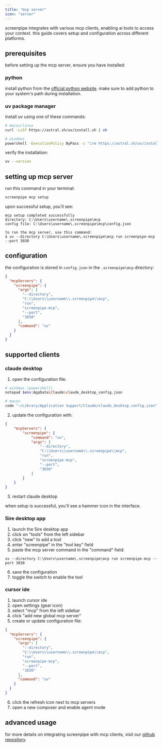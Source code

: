 ```yaml
---
title: "mcp server"
icon: "server"
---
```


screenpipe integrates with various mcp clients, enabling ai tools to access your context. this guide covers setup and configuration across different platforms.

## prerequisites

before setting up the mcp server, ensure you have installed:

### python
install python from the [official python website](https://www.python.org/). make sure to add python to your system's path during installation.

### uv package manager
install uv using one of these commands:

```bash
# macos/linux
curl -LsSf https://astral.sh/uv/install.sh | sh

# windows
powershell -ExecutionPolicy ByPass -c "irm https://astral.sh/uv/install.ps1 | iex"
```

verify the installation:
```bash
uv --version
```

## setting up mcp server

run this command in your terminal:

```bash
screenpipe mcp setup
```

upon successful setup, you'll see:

```
mcp setup completed successfully
directory: C:\Users\username\.screenpipe\mcp
config file: C:\Users\username\.screenpipe\mcp\config.json

to run the mcp server, use this command:
$ uv --directory C:\Users\username\.screenpipe\mcp run screenpipe-mcp --port 3030
```

## configuration

the configuration is stored in `config.json` in the `.screenpipe\mcp` directory:

```json
{
  "mcpServers": {
    "screenpipe": {
      "args": [
        "--directory",
        "C:\\Users\\username\\.screenpipe\\mcp",
        "run",
        "screenpipe-mcp",
        "--port",
        "3030"
      ],
      "command": "uv"
    }
  }
}
```

## supported clients

### claude desktop

1. open the configuration file:

```bash
# windows (powershell)
notepad $env:AppData\Claude\claude_desktop_config.json

# macos
code "~/Library/Application Support/Claude/claude_desktop_config.json"
```

2. update the configuration with:

```json
{
    "mcpServers": {
        "screenpipe": {
            "command": "uv",
            "args": [
                "--directory",
                "C:\\Users\\username\\.screenpipe\\mcp",
                "run",
                "screenpipe-mcp",
                "--port",
                "3030"
            ]
        }
    }
}
```

3. restart claude desktop

when setup is successful, you'll see a hammer icon in the interface.

### 5ire desktop app

1. launch the 5ire desktop app
2. click on "tools" from the left sidebar
3. click "new" to add a tool
4. enter "screenpipe" in the "tool key" field
5. paste the mcp server command in the "command" field:

```
uv --directory C:\Users\username\.screenpipe\mcp run screenpipe-mcp --port 3030
```

6. save the configuration
7. toggle the switch to enable the tool

### cursor ide

1. launch cursor ide
2. open settings (gear icon)
3. select "mcp" from the left sidebar
4. click "add new global mcp server"
5. create or update configuration file:

```json
{
  "mcpServers": {
    "screenpipe": {
      "args": [
        "--directory",
        "C:\\Users\\username\\.screenpipe\\mcp",
        "run",
        "screenpipe-mcp",
        "--port",
        "3030"
      ],
      "command": "uv"
    }
  }
}
```

6. click the refresh icon next to mcp servers
7. open a new composer and enable agent mode

## advanced usage

for more details on integrating screenpipe with mcp clients, visit our [github repository](https://github.com/mediar-ai/screenpipe/tree/main/screenpipe-integrations/screenpipe-mcp).
